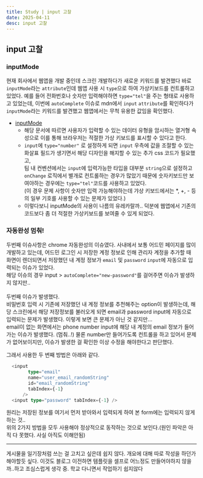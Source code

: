 ```yaml
---
title: Study | input 고찰
date: 2025-04-11
desc: input 고찰
---
```


## input 고찰

### inputMode

현재 회사에서 웹앱을 개발 중인데 스크린 개발하다가 새로운 키워드를 발견했다
바로 `inputMode`라는 `attribute`인데 웹앱 사용 시 `type`으로 하여 가상키보드를 컨트롤하고 있었다. 예를 들어 전화번호나 숫자만 입력해야하면 `type="tel"`을 주는 형태로 사용하고 있었는데, 이번에 `autoComplete` 이슈로 mdn에서 `input` `attribute`를 확인하다가 `inputMode`라는 키워드를 발견했고 웹앱에서는 무척 유용한 값임을 확인했다.

- [inputMode](https://developer.mozilla.org/en-US/docs/Web/HTML/Reference/Global_attributes/inputmode)
  - 해당 문서에 따르면 사용자가 입력할 수 있는 데이터 유형을 암시하는 열거형 속성으로 이를 통해 브라우저는 적절한 가상 키보드를 표시할 수 있다고 한다.
  - `input`에 `type="number"` 로 설정하게 되면 `input` 우측에 값을 조절할 수 있는 화살표 필드가 생기면서 해당 디자인을 해지할 수 있는 추가 css 코드가 필요했고,<br/>
    팀 내 컨벤션에서는 `input`에 입력가능한 타입을 대부분 `string`으로 설정하고 `onChange` 로직에서 별개로 컨트롤하는 경우가 많았기 때문에 숫자키보드만 보여야하는 경우에는 `type="tel"`코드를 사용하고 있었다.<br/>
    (이 경우 문제 사항이 숫자만 입력 가능해야하는데 갸상 키보드에서는 \*, +, - 등의 일부 기호를 사용할 수 있는 문제가 있었다.)
  - 이렇다보니 inputMode의 사용이 나름의 유레카랄까.. 덕분에 웹앱에서 기존의 코드보다 좀 더 적절한 가상키보드를 보여줄 수 있게 되었다.

### 자동완성 멈춰!

두번째 이슈사항은 chrome 자동완성의 이슈였다.
사내에서 보통 어드민 페이지를 많이 개발하고 있는데, 어드민 로그인 시 저장한 계정 정보로 인해 관리자 계정을 추가할 때 화면이 렌더되면서 저장했던 내 계정 정보가 `email` 및 `password` `input`에 자동으로 입력되는 이슈가 있었다.<br/>해당 이슈의 경우 input > `autoComplete="new-password"`를 걸어주면 이슈가 발생하지 않지만..<br/><br/>
두번째 이슈가 발생했다.<br/>
비밀번호 입력 시 기존에 저장했던 내 계정 정보를 추천해주는 option이 발생하는데, 해당 스크린에서 해당 저장정보를 불러오게 되면 email과 password input에 자동으로 입력되는 문제가 발생했다. 이렇게 보면 큰 문제가 아닌 것 같지만...<br/>
email이 없는 화면에서는 phone number input에 해당 내 계정의 email 정보가 들어가는 이슈가 발생했다. (멈춰..!) 물론 number만 들어가도록 컨트롤을 하고 있어서 문제가 없어보이지만, 이슈가 발생한 걸 확인한 이상 수정을 해야한다고 판단했다.<br/>

그래서 사용한 두 번째 방법은 아래와 같다.

```typescript
  <input
        type="email"
        name="user_email_randomString"
        id="email_randomString"
        tabIndex={-1}
      />
  <input type="password" tabIndex={-1} />
```

원리는 저장된 정보를 여기서 먼저 받아와서 입력되게 하여 본 form에는 입력되지 않게 하는 것..<br/>
위의 2가지 방법을 모두 사용해야 정상적으로 동작하는 것으로 보인다.(원인 파악은 아직 다 못했다. 사실 아직도 이해안됨)

---

게시물을 일기장처럼 쓰는 걸 고치고 싶은데 쉽지 않다. 개요에 대해 따로 작성을 하던가 해야할듯 싶다. 이것도 블로그 이전하면 템플릿을 셀프로 어느정도 만들어야하지 않을까..하고 조심스럽게 생각 중. 학교 다니면서 작업하기 쉽지않다

